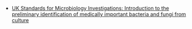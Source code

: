 

* <a href="https://www.rcpath.org/static/eb4ead78-776a-4f5c-97ca9405b82a5476/uk-smi-id-1i3-Introduction-to-the-preliminary-identification-of-medically-important-bacteria-and-fungi-from-culture-September-2021.pdf">UK Standards for Microbiology Investigations: Introduction to the preliminary identification of medically important bacteria and fungi from culture</a>